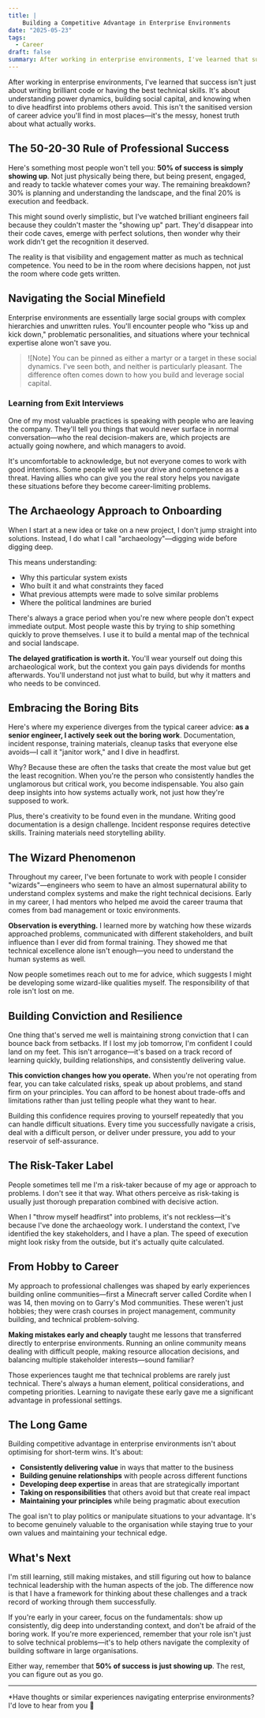```yaml
---
title: |
    Building a Competitive Advantage in Enterprise Environments
date: "2025-05-23"
tags:
  - Career
draft: false
summary: After working in enterprise environments, I've learned that success isn't just about writing brilliant code or having the best technical skills. It's about understanding power dynamics, building social capital, and knowing when to dive headfirst into problems others avoid. This isn't the sanitised version of career advice you'll find in most places—it's the messy, honest truth about what actually works.
---
```


After working in enterprise environments, I've learned that success isn't just about writing brilliant code or having the best technical skills. It's about understanding power dynamics, building social capital, and knowing when to dive headfirst into problems others avoid. This isn't the sanitised version of career advice you'll find in most places—it's the messy, honest truth about what actually works.

## The 50-20-30 Rule of Professional Success

Here's something most people won't tell you: **50% of success is simply showing up**. Not just physically being there, but being present, engaged, and ready to tackle whatever comes your way. The remaining breakdown? 30% is planning and understanding the landscape, and the final 20% is execution and feedback.

This might sound overly simplistic, but I've watched brilliant engineers fail because they couldn't master the "showing up" part. They'd disappear into their code caves, emerge with perfect solutions, then wonder why their work didn't get the recognition it deserved.

The reality is that visibility and engagement matter as much as technical competence. You need to be in the room where decisions happen, not just the room where code gets written.

## Navigating the Social Minefield

Enterprise environments are essentially large social groups with complex hierarchies and unwritten rules. You'll encounter people who "kiss up and kick down," problematic personalities, and situations where your technical expertise alone won't save you.

> ![Note]
> You can be pinned as either a martyr or a target in these social dynamics. I've seen both, and neither is particularly pleasant. The difference often comes down to how you build and leverage social capital.

### Learning from Exit Interviews

One of my most valuable practices is speaking with people who are leaving the company. They'll tell you things that would never surface in normal conversation—who the real decision-makers are, which projects are actually going nowhere, and which managers to avoid. 

It's uncomfortable to acknowledge, but not everyone comes to work with good intentions. Some people will see your drive and competence as a threat. Having allies who can give you the real story helps you navigate these situations before they become career-limiting problems.

## The Archaeology Approach to Onboarding

When I start at a new idea or take on a new project, I don't jump straight into solutions. Instead, I do what I call "archaeology"—digging wide before digging deep.

This means understanding:
- Why this particular system exists
- Who built it and what constraints they faced  
- What previous attempts were made to solve similar problems
- Where the political landmines are buried

There's always a grace period when you're new where people don't expect immediate output. Most people waste this by trying to ship something quickly to prove themselves. I use it to build a mental map of the technical and social landscape.

**The delayed gratification is worth it.** You'll wear yourself out doing this archaeological work, but the context you gain pays dividends for months afterwards. You'll understand not just what to build, but why it matters and who needs to be convinced.

## Embracing the Boring Bits

Here's where my experience diverges from the typical career advice: **as a senior engineer, I actively seek out the boring work**. Documentation, incident response, training materials, cleanup tasks that everyone else avoids—I call it "janitor work," and I dive in headfirst.

Why? Because these are often the tasks that create the most value but get the least recognition. When you're the person who consistently handles the unglamorous but critical work, you become indispensable. You also gain deep insights into how systems actually work, not just how they're supposed to work.

Plus, there's creativity to be found even in the mundane. Writing good documentation is a design challenge. Incident response requires detective skills. Training materials need storytelling ability. 

## The Wizard Phenomenon

Throughout my career, I've been fortunate to work with people I consider "wizards"—engineers who seem to have an almost supernatural ability to understand complex systems and make the right technical decisions. Early in my career, I had mentors who helped me avoid the career trauma that comes from bad management or toxic environments.

**Observation is everything.** I learned more by watching how these wizards approached problems, communicated with different stakeholders, and built influence than I ever did from formal training. They showed me that technical excellence alone isn't enough—you need to understand the human systems as well.

Now people sometimes reach out to me for advice, which suggests I might be developing some wizard-like qualities myself. The responsibility of that role isn't lost on me.

## Building Conviction and Resilience

One thing that's served me well is maintaining strong conviction that I can bounce back from setbacks. If I lost my job tomorrow, I'm confident I could land on my feet. This isn't arrogance—it's based on a track record of learning quickly, building relationships, and consistently delivering value.

**This conviction changes how you operate.** When you're not operating from fear, you can take calculated risks, speak up about problems, and stand firm on your principles. You can afford to be honest about trade-offs and limitations rather than just telling people what they want to hear.

Building this confidence requires proving to yourself repeatedly that you can handle difficult situations. Every time you successfully navigate a crisis, deal with a difficult person, or deliver under pressure, you add to your reservoir of self-assurance.

## The Risk-Taker Label

People sometimes tell me I'm a risk-taker because of my age or approach to problems. I don't see it that way. What others perceive as risk-taking is usually just thorough preparation combined with decisive action.

When I "throw myself headfirst" into problems, it's not reckless—it's because I've done the archaeology work. I understand the context, I've identified the key stakeholders, and I have a plan. The speed of execution might look risky from the outside, but it's actually quite calculated.

## From Hobby to Career

My approach to professional challenges was shaped by early experiences building online communities—first a Minecraft server called Cordite when I was 14, then moving on to Garry's Mod communities. These weren't just hobbies; they were crash courses in project management, community building, and technical problem-solving.

**Making mistakes early and cheaply** taught me lessons that transferred directly to enterprise environments. Running an online community means dealing with difficult people, making resource allocation decisions, and balancing multiple stakeholder interests—sound familiar?

Those experiences taught me that technical problems are rarely just technical. There's always a human element, political considerations, and competing priorities. Learning to navigate these early gave me a significant advantage in professional settings.

## The Long Game

Building competitive advantage in enterprise environments isn't about optimising for short-term wins. It's about:

- **Consistently delivering value** in ways that matter to the business
- **Building genuine relationships** with people across different functions
- **Developing deep expertise** in areas that are strategically important
- **Taking on responsibilities** that others avoid but that create real impact
- **Maintaining your principles** while being pragmatic about execution

The goal isn't to play politics or manipulate situations to your advantage. It's to become genuinely valuable to the organisation while staying true to your own values and maintaining your technical edge.

## What's Next

I'm still learning, still making mistakes, and still figuring out how to balance technical leadership with the human aspects of the job. The difference now is that I have a framework for thinking about these challenges and a track record of working through them successfully.

If you're early in your career, focus on the fundamentals: show up consistently, dig deep into understanding context, and don't be afraid of the boring work. If you're more experienced, remember that your role isn't just to solve technical problems—it's to help others navigate the complexity of building software in large organisations.

Either way, remember that **50% of success is just showing up**. The rest, you can figure out as you go.

---

*Have thoughts or similar experiences navigating enterprise environments? I'd love to hear from you 🙏